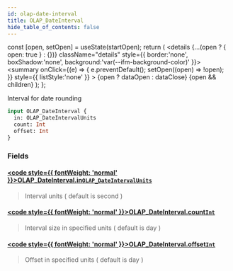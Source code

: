 ```yaml
---
id: olap-date-interval
title: OLAP_DateInterval
hide_table_of_contents: false
---
```







  const [open, setOpen] = useState(startOpen);
  return (
    <details {...(open ? { open: true } : {})} className="details" style={{ border:'none', boxShadow:'none', background:'var(--ifm-background-color)' }}>
      <summary
        onClick={(e) => {
          e.preventDefault();
          setOpen((open) => !open);
        }}
        style={{ listStyle:'none' }}
      >
      {open ? dataOpen : dataClose}
      </summary>
      {open && children}
    </details>
  );
};








Interval for date rounding


```graphql
input OLAP_DateInterval {
  in: OLAP_DateIntervalUnits
  count: Int
  offset: Int
}
```




### Fields

#### [<code style={{ fontWeight: 'normal' }}>OLAP_DateInterval.<b>in</b></code>](#)<Bullet />[`OLAP_DateIntervalUnits`](/docs/graphql-reference/enums/olap-date-interval-units) <Badge class="badge badge--secondary" text="enum"/> 
> 
> 
> Interval units ( default is second )
> 

#### [<code style={{ fontWeight: 'normal' }}>OLAP_DateInterval.<b>count</b></code>](#)<Bullet />[`Int`](/docs/graphql-reference/scalars/int) <Badge class="badge badge--secondary" text="scalar"/> 
> 
> 
> Interval size in specified units ( default is day )
> 

#### [<code style={{ fontWeight: 'normal' }}>OLAP_DateInterval.<b>offset</b></code>](#)<Bullet />[`Int`](/docs/graphql-reference/scalars/int) <Badge class="badge badge--secondary" text="scalar"/> 
> 
> 
> Offset in specified units ( default is day )
> 




